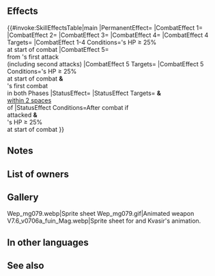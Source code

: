 {{About|the weapon Kvasir|the character Kvasir|Kvasir}}{{Weapon Infobox
|tagid=SID_クワシル
|weaponName=Kvasir
|wikiName=Kvasir (weapon)
|intID=3633
|exclusive=1
|weaponType=Red Tome
|cost=400
|might=14
|range=2
|cooldown=-1
|effect=Accelerates Special trigger (cooldown count-1). At start of combat, if unit's HP ≥ 25%, grants Atk/Spd/Def/Res+5 to unit, grants Special cooldown charge +1 to unit per attack (only highest value applied; does not stack), and neutralizes effects that guarantee foe's follow-up attacks and effects that prevent unit's follow-up attacks during combat, and also, if it is unit's first combat initiated by unit or first combat initiated by foe that turn, reduces damage from foe's first attacks by 70% during combat ("follow-up attack" normally means only the second strike; for effects that grant "unit attacks twice," it means the third and fourth strikes). If unit's HP ≥ 25% at start of combat, after combat, if unit attacked, inflicts【Panic】on target and foes within 2 spaces of target.<br><br>【Panic】<br>Converts bonuses on target into penalties through its next action.
|required=Bolganone;Fenrir
|properties=random_owner,enemy_only
}}
==Effects==
{{#invoke:SkillEffectsTable|main
|PermanentEffect={{Eft|Accelerate Special}}
|CombatEffect 1={{Eft|Temporary buffs|Atk/Spd/Def/Res|5}}
|CombatEffect 2={{Eft|Neutralize Prevent Follow-Ups}}
|CombatEffect 3={{Eft|Special Cooldown Charge +1}}
|CombatEffect 4={{Eft|Neutralize Guaranteed Follow-Ups}}
|CombatEffect 4 Targets={{Tgt|Foe}}
|CombatEffect 1-4 Conditions={{Tgt|Unit}}'s HP ≥ 25%<br>at start of combat
|CombatEffect 5={{Eft|Damage Reduction|70%}}<br>from {{Tgt|Foe}}'s first attack<br>(including second attacks)
|CombatEffect 5 Targets={{Tgt|Unit}}
|CombatEffect 5 Conditions={{Tgt|Unit}}'s HP ≥ 25%<br>at start of combat '''&'''<br>{{Tgt|Unit}}'s first combat<br>in both Phases
|StatusEffect={{SEt|Panic}}
|StatusEffect Targets={{Tgt|Target Foe}} '''&''' {{Tgt|Foes}}<br>[[within 2 spaces]]<br>of {{Tgt|Target Foe}}
|StatusEffect Conditions=After combat if<br>{{Tgt|Unit}} attacked '''&'''<br>{{Tgt|Unit}}'s HP ≥ 25%<br>at start of combat
}}

==Notes==
{{Temporary buffs}}
{{CooldownChargePlus}}
{{Follow-up effect neutralization}}
{{FirstCombat}}
{{DamagePercentageReduction}}
{{IfUnitAttacked}}
{{Panic}}
==List of owners==
{{Skill Hero List}}
==Gallery==
<gallery>
Wep_mg079.webp|Sprite sheet
Wep_mg079.gif|Animated weapon
V7.6_v0706a_fuin_Mag.webp|Sprite sheet for {{St|Heiðr}} and Kvasir's animation.
</gallery>
==In other languages==
{{OtherLanguages
|english=Kvasir
|japanese=クワシル
|german=Kvasir
|spanishEU=Kvasir
|spanishLA=Kvasir
|french=Kvasir
|italian=Kvasir
|chineseTW=庫瓦希爾
|portuguese=Kvasir
}}
==See also==
{{See also skills|cond=Description LIKE '%"first attacks"%' OR Description LIKE '%first combat%' AND Description NOT LIKE '%first combat%restores%HP%after combat%' AND Exclusive='1'}}
{{Weapons Navbox}}